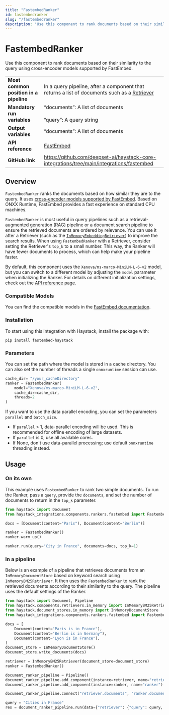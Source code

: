 ```yaml
---
title: "FastembedRanker"
id: fastembedranker
slug: "/fastembedranker"
description: "Use this component to rank documents based on their similarity to the query using cross-encoder models supported by FastEmbed."
---
```


# FastembedRanker

Use this component to rank documents based on their similarity to the query using cross-encoder models supported by FastEmbed.

|  |  |
| --- | --- |
| **Most common position in a pipeline** | In a query pipeline, after a component that returns a list of documents such as a [Retriever](../retrievers.mdx) |
| **Mandatory run variables** | “documents”: A list of documents  <br /> <br />”query”: A query string |
| **Output variables** | “documents”: A list of documents |
| **API reference** | [FastEmbed](/reference/fastembed-embedders) |
| **GitHub link** | https://github.com/deepset-ai/haystack-core-integrations/tree/main/integrations/fastembed |

## Overview

`FastembedRanker` ranks the documents based on how similar they are to the query.  It uses [cross-encoder models supported by FastEmbed](https://qdrant.github.io/fastembed/examples/Supported_Models/).
Based on ONXX Runtime, FastEmbed provides a fast experience on standard CPU machines.

`FastembedRanker` is most useful in query pipelines such as a retrieval-augmented generation (RAG) pipeline or a document search pipeline to ensure the retrieved documents are ordered by relevance. You can use it after a Retriever (such as the [`InMemoryEmbeddingRetriever`](../retrievers/inmemoryembeddingretriever.mdx)) to improve the search results. When using `FastembedRanker` with a Retriever, consider setting the Retriever's `top_k` to a small number. This way, the Ranker will have fewer documents to process, which can help make your pipeline faster.

By default, this component uses the `Xenova/ms-marco-MiniLM-L-6-v2` model, but you can switch to a different model by adjusting the `model` parameter when initializing the Ranker. For details on different initialization settings, check out the [API reference](/reference/fastembed-embedders) page.

### Compatible Models

You can find the compatible models in the [FastEmbed documentation](https://qdrant.github.io/fastembed/examples/Supported_Models/).

### Installation

To start using this integration with Haystack, install the package with:

```shell
pip install fastembed-haystack
```

### Parameters

You can set the path where the model is stored in a cache directory. You can also set the number of threads a single `onnxruntime` session can use.

```python
cache_dir= "/your_cacheDirectory"
ranker = FastembedRanker(
	model="Xenova/ms-marco-MiniLM-L-6-v2",
	cache_dir=cache_dir,
	threads=2
)
```

If you want to use the data parallel encoding, you can set the parameters `parallel` and `batch_size`.

- If `parallel` > 1, data-parallel encoding will be used. This is recommended for offline encoding of large datasets.
- If `parallel` is 0, use all available cores.
- If None, don't use data-parallel processing; use default `onnxruntime` threading instead.

## Usage

### On its own

This example uses `FastembedRanker` to rank two simple documents. To run the Ranker, pass a `query`, provide the `documents`, and set the number of documents to return in the `top_k` parameter.

```python
from haystack import Document
from haystack_integrations.components.rankers.fastembed import FastembedRanker

docs = [Document(content="Paris"), Document(content="Berlin")]

ranker = FastembedRanker()
ranker.warm_up()

ranker.run(query="City in France", documents=docs, top_k=1)
```

### In a pipeline

Below is an example of a pipeline that retrieves documents from an `InMemoryDocumentStore` based on keyword search using `InMemoryBM25Retriever`. It then uses the `FastembedRanker` to rank the retrieved documents according to their similarity to the query. The pipeline uses the default settings of the Ranker.

```python
from haystack import Document, Pipeline
from haystack.components.retrievers.in_memory import InMemoryBM25Retriever
from haystack.document_stores.in_memory import InMemoryDocumentStore
from haystack_integrations.components.rankers.fastembed import FastembedRanker

docs = [
    Document(content="Paris is in France"),
    Document(content="Berlin is in Germany"),
    Document(content="Lyon is in France"),
]
document_store = InMemoryDocumentStore()
document_store.write_documents(docs)

retriever = InMemoryBM25Retriever(document_store=document_store)
ranker = FastembedRanker()

document_ranker_pipeline = Pipeline()
document_ranker_pipeline.add_component(instance=retriever, name="retriever")
document_ranker_pipeline.add_component(instance=ranker, name="ranker")

document_ranker_pipeline.connect("retriever.documents", "ranker.documents")

query = "Cities in France"
res = document_ranker_pipeline.run(data={"retriever": {"query": query, "top_k": 3}, "ranker": {"query": query, "top_k": 2}})
```
